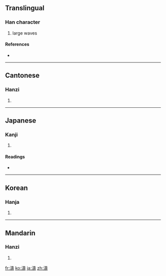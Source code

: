 {{also|涛}}
==Translingual==

===Han character===
{{Han char|rn=85|rad=水|as=14|sn=17|four=3414<sub>1</sub>|canj=水土弓戈 (EGNI)}}

# large waves

====References====
* {{Han ref|kx=0656.120|dkj=18508|dj=1066.160|hdz=31765.160|uh=6FE4|ud=28644|bh=C0DC|bd=49372}}

----

==Cantonese==

===Hanzi===
{{yue-hanzi|jyut=|y=tou4|sim=涛}}

# {{defn|Cantonese}}

----

==Japanese==

===Kanji===
{{ja-kanji|grade=|rs=水14}}

# {{defn|Japanese}}

====Readings====
* {{ja-readings|on=[[とう]] (tō)|kun=[[なみ]] (nami)}}

----

==Korean==

===Hanja===
{{ko-hanja|hangeul=도|eumhun=|rv=do|mr=to|y=to}}

# {{defn|Korean}}

----

==Mandarin==

===Hanzi===
{{cmn-hanzi|sim=涛|pin=[[tāo]] ([[tao1]])|wg=t'ao<sup>1</sup>}}

# {{defn|Mandarin}}

[[fr:濤]]
[[ko:濤]]
[[ja:濤]]
[[zh:濤]]